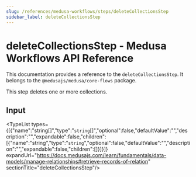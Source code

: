 ```yaml
---
slug: /references/medusa-workflows/steps/deleteCollectionsStep
sidebar_label: deleteCollectionsStep
---
```



# deleteCollectionsStep - Medusa Workflows API Reference

This documentation provides a reference to the `deleteCollectionsStep`. It belongs to the `@medusajs/medusa/core-flows` package.

This step deletes one or more collections.

## Input

<TypeList types={[{"name":"string[]","type":"`string`[]","optional":false,"defaultValue":"","description":"","expandable":false,"children":[{"name":"string","type":"`string`","optional":false,"defaultValue":"","description":"","expandable":false,"children":[]}]}]} expandUrl="https://docs.medusajs.com/learn/fundamentals/data-models/manage-relationships#retrieve-records-of-relation" sectionTitle="deleteCollectionsStep"/>
